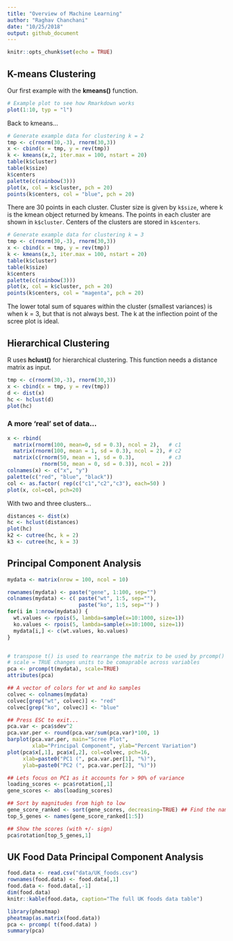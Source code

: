 ```yaml
---
title: "Overview of Machine Learning"
author: "Raghav Chanchani"
date: "10/25/2018"
output: github_document
---
```


```r
knitr::opts_chunk$set(echo = TRUE)
```
## K-means Clustering

Our first example with the **kmeans()** function.
```r
# Example plot to see how Rmarkdown works
plot(1:10, typ = "l")
```

Back to kmeans...
```r
# Generate example data for clustering k = 2
tmp <- c(rnorm(30,-3), rnorm(30,3))
x <- cbind(x = tmp, y = rev(tmp))
k <- kmeans(x,2, iter.max = 100, nstart = 20)
table(k$cluster)
table(k$size)
k$centers
palette(c(rainbow(3)))
plot(x, col = k$cluster, pch = 20)
points(k$centers, col = "blue", pch = 20)
```
There are 30 points in each cluster. Cluster size is given by `k$size`, where k is the kmean object returned by kmeans. The points in each cluster are shown in `k$cluster`. Centers of the clusters are stored in `k$centers`.

```r
# Generate example data for clustering k = 3
tmp <- c(rnorm(30,-3), rnorm(30,3))
x <- cbind(x = tmp, y = rev(tmp))
k <- kmeans(x,3, iter.max = 100, nstart = 20)
table(k$cluster)
table(k$size)
k$centers
palette(c(rainbow(3)))
plot(x, col = k$cluster, pch = 20)
points(k$centers, col = "magenta", pch = 20)
```

The lower total sum of squares within the cluster (smallest variances) is when k = 3, but that is not always best. The k at the inflection point of the scree plot is ideal.

## Hierarchical Clustering

R uses **hclust()** for hierarchical clustering. This function needs a distance matrix as input.
```r
tmp <- c(rnorm(30,-3), rnorm(30,3))
x <- cbind(x = tmp, y = rev(tmp))
d <- dist(x)
hc <- hclust(d)
plot(hc)
```

### A more 'real' set of data...
```r
x <- rbind(
  matrix(rnorm(100, mean=0, sd = 0.3), ncol = 2),   # c1
  matrix(rnorm(100, mean = 1, sd = 0.3), ncol = 2), # c2
  matrix(c(rnorm(50, mean = 1, sd = 0.3),           # c3
           rnorm(50, mean = 0, sd = 0.3)), ncol = 2))
colnames(x) <- c("x", "y")
palette(c("red", "blue", "black"))
col <- as.factor( rep(c("c1","c2","c3"), each=50) )
plot(x, col=col, pch=20)
```

With two and three clusters...
```r
distances <- dist(x)
hc <- hclust(distances)
plot(hc)
k2 <- cutree(hc, k = 2)
k3 <- cutree(hc, k = 3)
```

## Principal Component Analysis

```r
mydata <- matrix(nrow = 100, ncol = 10)

rownames(mydata) <- paste("gene", 1:100, sep="")
colnames(mydata) <- c( paste("wt", 1:5, sep=""),
                       paste("ko", 1:5, sep="") )
for(i in 1:nrow(mydata)) {
  wt.values <- rpois(5, lambda=sample(x=10:1000, size=1))
  ko.values <- rpois(5, lambda=sample(x=10:1000, size=1))
  mydata[i,] <- c(wt.values, ko.values)
}


# transpose t() is used to rearrange the matrix to be used by prcomp()
# scale = TRUE changes units to be comaprable across variables
pca <- prcomp(t(mydata), scale=TRUE)
attributes(pca)

## A vector of colors for wt and ko samples
colvec <- colnames(mydata)
colvec[grep("wt", colvec)] <- "red"
colvec[grep("ko", colvec)] <- "blue"

## Press ESC to exit...
pca.var <- pca$sdev^2
pca.var.per <- round(pca.var/sum(pca.var)*100, 1)
barplot(pca.var.per, main="Scree Plot",
        xlab="Principal Component", ylab="Percent Variation")
plot(pca$x[,1], pca$x[,2], col=colvec, pch=16,
     xlab=paste0("PC1 (", pca.var.per[1], "%)"),
     ylab=paste0("PC2 (", pca.var.per[2], "%)"))

## Lets focus on PC1 as it accounts for > 90% of variance
loading_scores <- pca$rotation[,1]
gene_scores <- abs(loading_scores)

## Sort by magnitudes from high to low
gene_score_ranked <- sort(gene_scores, decreasing=TRUE) ## Find the names of the top 5 genes
top_5_genes <- names(gene_score_ranked[1:5])

## Show the scores (with +/- sign)
pca$rotation[top_5_genes,1]
```

## UK Food Data Principal Component Analysis
```r
food.data <- read.csv("data/UK_foods.csv")
rownames(food.data) <- food.data[,1]
food.data <- food.data[,-1]
dim(food.data)
knitr::kable(food.data, caption="The full UK foods data table")
```

```r
library(pheatmap)
pheatmap(as.matrix(food.data))
pca <- prcomp( t(food.data) )
summary(pca)
```